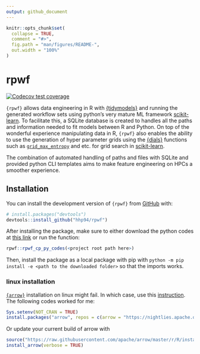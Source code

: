```yaml
---
output: github_document
---
```


<!-- README.md is generated from README.Rmd. Please edit that file -->

```r
knitr::opts_chunk$set(
  collapse = TRUE,
  comment = "#>",
  fig.path = "man/figures/README-",
  out.width = "100%"
)
```

# rpwf

<!-- badges: start -->
[![Codecov test coverage](https://codecov.io/gh/hhp94/rpwf/branch/master/graph/badge.svg)](https://app.codecov.io/gh/hhp94/rpwf?branch=master)
<!-- badges: end -->

`{rpwf}` allows data engineering in R with [{tidymodels}](https://www.tidymodels.org/) 
and running the generated workflow sets using python's very mature ML framework  [scikit-learn](https://scikit-learn.org/stable/index.html). 
To facilitate this, a SQLite database is created to handles all the paths and 
information needed to fit models between R and Python. On top of the 
wonderful experience manipulating data in R, `{rpwf}` also enables the ability 
to use the generation of hyper parameter grids using the [{dials}](https://dials.tidymodels.org/) functions
such as [`grid_max_entropy`](https://dials.tidymodels.org/reference/grid_max_entropy.html) and etc. for
grid search in [scikit-learn](https://scikit-learn.org/stable/index.html).

The combination of automated handling of paths and files with SQLite and provided 
python CLI templates aims to make feature engineering on HPCs a smoother 
experience.  

## Installation

You can install the development version of `{rpwf}` from [GitHub](https://github.com/) with:

``` r
# install.packages("devtools")
devtools::install_github("hhp94/rpwf")
```

After installing the package, make sure to either download the python codes at 
[this link](https://github.com/hhp94/rpwf/tree/master/inst/python/rpwf) or 
run the function:  

``` r
rpwf::rpwf_cp_py_codes(<project root path here>)
```

Then, install the package as a local package with pip with `python -m pip install -e <path to the downloaded folder>` so that the imports works.  

### linux installation
[`{arrow}`](https://arrow.apache.org/) installation on linux might fail. In 
which case, use this [instruction](https://cran.r-project.org/web/packages/arrow/vignettes/install.html). 
The following codes worked for me:

``` r
Sys.setenv(NOT_CRAN = TRUE)
install.packages("arrow", repos = c(arrow = "https://nightlies.apache.org/arrow/r", getOption("repos")))
```

Or update your current build of arrow with

``` r
source("https://raw.githubusercontent.com/apache/arrow/master/r/R/install-arrow.R")
install_arrow(verbose = TRUE)
```

